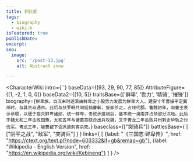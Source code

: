 ```yaml
---
title: 轲比能
tags:
  - biography
  - wiki-k
isFeatured: true
publishDate:
excerpt:
seo:
  image:
    src: '/post-13.jpg'
    alt: Abstract snow

---
```



<CharacterWiki
  intro={``}
  baseData={[93, 29, 90, 77, 85]}
  AttributeFigure={[1, -2, 1, 0, 0]}
  baseData2={[10, 5]}
  traitsBase={['鲜卑', '勠力', '精骑', '摧锋']}
  biography={`鲜卑族。自汉末时逐渐由鲜卑之小股势力发展为鲜卑大人，建安十年曹操平定冀州时，与其贡马通市。此后与扶罗韩共同抵挡曹彰，旋即杀之，占领代郡。曹魏初年，向曹丕表示恭顺，以便于翦灭鲜卑诸部，统一鲜卑，击败步度根后，基本统一漠南并占领部分汉地。此后于魏太和二年击败田豫，太和五年与诸葛亮联合出兵攻魏，又于青龙二年击败并州刺史毕轨之讨伐军。青龙三年，被曹叡下诏派遣刺客杀死。`}
  baseclass={["突骑兵"]}
  battlesBase={
    [
      ["阴平之战", "敌军", "突骑兵"]
    ]
  }
  links={
    [
      {label: "《三国志·鲜卑传》", href: "https://ctext.org/text.pl?node=603332&if=gb&remap=gb"},
      {label: "Wikipedia - English Version", href: "https://en.wikipedia.org/wiki/Kebineng"}
    ]
  }
/>